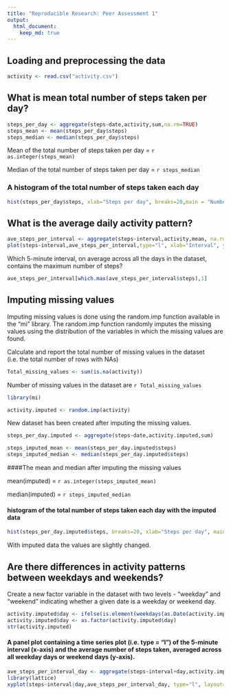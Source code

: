 ```yaml
---
title: "Reproducible Research: Peer Assessment 1"
output: 
  html_document:
    keep_md: true
---
```



## Loading and preprocessing the data

```r
activity <- read.csv("activity.csv")
```

## What is mean total number of steps taken per day?
```r
steps_per_day <- aggregate(steps~date,activity,sum,na.rm=TRUE)
steps_mean <- mean(steps_per_day$steps)
steps_median <- median(steps_per_day$steps)
```
Mean of the total number of steps taken per day = `r as.integer(steps_mean)`

Median of the total number of steps taken per day = `r steps_median`

### A histogram of the total number of steps taken each day

```r
hist(steps_per_day$steps, xlab="Steps per day", breaks=20,main = "Number of steps Taken Each day",col="magenta")

```


## What is the average daily activity pattern?

```r
ave_steps_per_interval <- aggregate(steps~interval,activity,mean, na.rm=TRUE)
plot(steps~interval,ave_steps_per_interval,type="l", xlab="Interval", ylab="Average Number of Steps", main="Average Steps per Interval",col="blue")

```

Which 5-minute interval, on average across all the days in the dataset, contains the maximum number of steps?

```r
ave_steps_per_interval[which.max(ave_steps_per_interval$steps),1]
```

## Imputing missing values
Imputing missing values is done using the random.imp function available in the "mi" library. The random.imp function randomly imputes the missing values using the distribution of the variables in which the missing values are found.

Calculate and report the total number of missing values in the dataset (i.e. the total number of rows with NAs)

```r
Total_missing_values <- sum(is.na(activity))
```

Number of missing values in the dataset are `r Total_missing_values`

```r
library(mi)
```

```r
activity.imputed <- random.imp(activity)
```

New dataset has been created after imputing the missing values.

```r
steps_per_day.imputed <- aggregate(steps~date,activity.imputed,sum)

```

```r
steps_imputed_mean <- mean(steps_per_day.imputed$steps)
steps_imputed_median <- median(steps_per_day.imputed$steps)
```
####The mean and median after imputing the missing values

mean(imputed) = `r as.integer(steps_imputed_mean)`

median(imputed) = `r steps_imputed_median`

#### histogram of the total number of steps taken each day with the imputed data

```r
hist(steps_per_day.imputed$steps, breaks=20, xlab="Steps per day", main = "Number of steps Taken Each day",col="blue")
```

With imputed data the values are slightly changed.

## Are there differences in activity patterns between weekdays and weekends?

Create a new factor variable in the dataset with two levels - "weekday" and "weekend" indicating whether a given date is a weekday or weekend day.

```r
activity.imputed$day <- ifelse(is.element(weekdays(as.Date(activity.imputed$date,"%m/%d/%Y")),c("Saturday", "Sunday")),"weekend","weekday")
activity.imputed$day <- as.factor(activity.imputed$day)
str(activity.imputed)
```

#### A panel plot containing a time series plot (i.e. type = "l") of the 5-minute interval (x-axis) and the average number of steps taken, averaged across all weekday days or weekend days (y-axis).

```r
ave_steps_per_interval_day <- aggregate(steps~interval+day,activity.imputed,mean)
library(lattice)
xyplot(steps~interval|day,ave_steps_per_interval_day, type="l", layout=c(1,2))
```